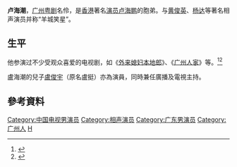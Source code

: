 {{藝人
| 類型 = 男演員
| 图片 = 
| 羅馬拼音 = 
| 英文名 = Lo Hoi Chiu
| 出生日期 = {{birth_year_and_age|1946|}}
| 出生地點 = {{ROC}}[[廣東省|廣東省]][[廣州市|廣州市]]
| 國籍 = {{PRC}}
| 籍貫 = [[廣東|廣東]][[河源|河源]]
| 職業 = 
| 語言 = [[粵語|粵語]]、[[英語|英語]]、[[現代標準漢語|國語]]
| 配偶 = 陳小莎（已故）
| 親屬 = 長兄：盧海濤（歿）<br>二兄：[[盧海鵬|盧海鵬]]
| 教育程度 =
| 母校 =
| 宗教信仰 =
| 活躍年代 = 1970年代至今
| 代表作 = 《[[外来媳妇本地郎|外来媳妇本地郎]]》<br>《[[广州人家|广州人家]]》
| 兒女 = [[盧俊宇（廣州）|盧俊宇（廣州）]]（兒子）
| 經紀公司 = 
| 相關團體 = 
| 網站 = 
| 姓名 = 
}}
'''卢海潮'''{{BD|1946年|||}}，[[广州|广州]][[粤剧|粤剧]]名伶，是[[香港|香港]]著名[[演员|演员]][[卢海鹏|卢海鹏]]的胞弟。与[[黄俊英_(曲艺表演家)|黄俊英]]、[[杨达|杨达]]等著名相声演员并称“羊城笑星”。

==生平==
他参演过不少受观众喜爱的电视剧，如《[[外来媳妇本地郎|外来媳妇本地郎]]》、《[[广州人家|广州人家]]》等。<ref>{{Cite web |url=http://ent.ifeng.com/zz/detail_2013_04/12/24160651_0.shtml |title=卢海潮：30年过去，我还是被叫“鳄鱼头”！ |access-date=2015-12-02 |archive-date=2019-09-17 |archive-url=https://web.archive.org/web/20190917192839/http://ent.ifeng.com/zz/detail_2013_04/12/24160651_0.shtml |dead-url=no }}</ref><ref>{{Cite web |url=http://ent.sina.com.cn/s/m/2013-04-12/16353898560.shtml |title=卢氏兄弟幕前打拼数十年 老戏骨受人尊敬 |access-date=2015-12-02 |archive-date=2020-08-18 |archive-url=https://web.archive.org/web/20200818164518/http://ent.sina.com.cn/s/m/2013-04-12/16353898560.shtml |dead-url=no }}</ref>

盧海潮的兒子[[盧俊宇_(廣州)|盧俊宇]]（原名盧挺）亦為演員，同時兼任廣播及電視主持。

==參考資料==
{{reflist}}

{{DEFAULTSORT:L}}
[[Category:中国电视男演员|Category:中国电视男演员]]
[[Category:相声演员|Category:相声演员]]
[[Category:广东男演员|Category:广东男演员]]
[[Category:广州人|Category:广州人]]
[[Category:卢姓|H]]

{{中国娱乐人物小作品}}